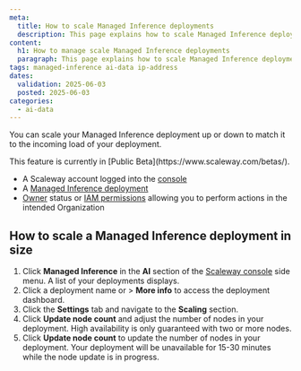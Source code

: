 ```yaml
---
meta:
  title: How to scale Managed Inference deployments
  description: This page explains how to scale Managed Inference deployments in size
content:
  h1: How to manage scale Managed Inference deployments
  paragraph: This page explains how to scale Managed Inference deployments in size
tags: managed-inference ai-data ip-address
dates:
  validation: 2025-06-03
  posted: 2025-06-03
categories:
  - ai-data
---
```


You can scale your Managed Inference deployment up or down to match it to the incoming load of your deployment.

<Message type="important">
This feature is currently in [Public Beta](https://www.scaleway.com/betas/).
</Message>

<Macro id="requirements" />

  - A Scaleway account logged into the [console](https://console.scaleway.com)
  - A [Managed Inference deployment](/managed-inference/quickstart/)
  - [Owner](/iam/concepts/#owner) status or [IAM permissions](/iam/concepts/#permission) allowing you to perform actions in the intended Organization

## How to scale a Managed Inference deployment in size

1. Click **Managed Inference** in the **AI** section of the [Scaleway console](https://console.scaleway.com) side menu. A list of your deployments displays.
2. Click a deployment name or <Icon name="more" /> > **More info** to access the deployment dashboard.
3. Click the **Settings** tab and navigate to the **Scaling** section.
4. Click **Update node count** and adjust the number of nodes in your deployment.
    <Message type="note">
      High availability is only guaranteed with two or more nodes.
    </Message>
5. Click **Update node count** to update the number of nodes in your deployment.
    <Message type="note">
      Your deployment will be unavailable for 15-30 minutes while the node update is in progress.
    </Message>